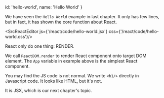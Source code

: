 
  id: 'hello-world',
  name: 'Hello World'
}

We have seen the  `Hello World` example in last chapter.
It only has few lines, but in fact, it has shown the core function about React.

<SrcReactEditor js={'/react/code/hello-world.jsx'} css={'/react/code/hello-world.css'}/>

React only do one thing: RENDER.

We call `ReactDOM.render` to render React component onto target DOM element.
The `App` variable in example above is the simplest React component.

You may find the JS code is not normal.
We write `<h1/>` directly in Javascript code.
It looks like HTML, but it's not.

It is JSX, which is our next chapter's topic.
